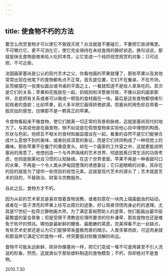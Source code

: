 ```yaml
---
---
---
```

title: 使食物不朽的方法
---




要怎么欣赏食物才可以使它不致毁灭呢？办法就是不要碰它，不要把它放进嘴里。不可嚼烂它，更不可消化它，使它完全保持在未经食用的静好状态。换句话说，那就是抹去食物是做来给人吃的本性，让它变成一个纯供视觉观赏的对象；只可远观，不可近亵。

法国画家塞尚是公认的现代艺术之父，你看他画的苹果就懂了，那些苹果以及其他常常出现在他笔下的食物都有点不正常。首先是位置，它们不在餐桌，不在市场，反而被摆在一张类似画台或书桌的平面之上，一看就知道不是给人拿来吃的。其次是它们的关系；苹果和花瓶放在一起，奶瓶则和洋葱做邻居，不像以前的画家那样，总是把有关系或者可以做成一顿饭的食材画在一块。最后是这些食物都很难引起观者的食欲；比如苹果，前人多半把它画得娇艳欲滴，而塞尚的用色却总带着一股灰拙的感觉，仿佛那不是一颗真正的苹果。

令食物看起来不像食物，使它们脱离一切正常的背景和脉络，这就是塞尚现代的地方了。与其说他是在画食物，倒不如说是在假借食物来实验他心目中理想的构图、形状与色彩。他把互不相关的食材和器皿摆设在一起，看重的自然不是它们能够合成什么意想不到的美味，或者别具深意的象征，而是它们共同构成了一种视觉上的趣味。那些苹果不在餐厅的果盘里头，却在一个画家的工作室之中，这就更能说明塞尚的用意了。他想创造一个与外界隔缘的艺术世界，彻底脱离日常生活的功效考虑，也彻底脱离社会习惯的认知脉络。在这个世界里面，苹果不再是一种香甜可口的水果，不再是一个令人类从伊甸园堕落的诱惑象征；它只是眼睛的对象，其存在的目的就是为了提供一些悦目的视觉元素。这就是现代艺术的源头了；艺术就是艺术的目的，不替政治、财富与宗教服务。

自此之后，食物方才不朽。

因为从前的艺术家总是喜欢借着食物说教，或者刻意在一块肉上描画蛆虫的钻动，或者在一篮子漂亮的苹果上绘写出腐烂的迹象，好让观者领悟肉身必朽的道理。尤其是17世纪一批荷兰静物画大师，为了满足富裕赞助人的虚荣，他们能画出最华丽最繁盛的宴会景象；但是受限于清教徒伦理所要求的俭朴谦卑，那些食物也还是难免于败坏的预兆。哪怕是最新鲜的鲤鱼、最脆嫩的莴苣，完美得看不出一丝缺点，有些艺术史家还是认为它们能够带来盛极而衰的暗示。人类贪慕肉欲，可这肉身就和那滋养它满足它的食物一样，终究要面对败散消解的命运。

食物不可能永远新鲜，除非你像塞尚一样，把它们变成一堆不可食用甚至不引人流涎的形象。然而，这就类似于那些塑料制造的食物模型；不朽，但却绝对不是食物。





2010.7.30